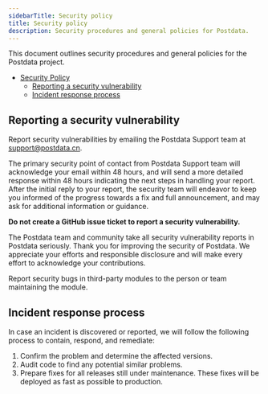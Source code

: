 ```yaml
---
sidebarTitle: Security policy
title: Security policy
description: Security procedures and general policies for Postdata.
---
```


This document outlines security procedures and general policies for the Postdata project.

- [Security Policy](#security-policy)
  - [Reporting a security vulnerability](#reporting-a-security-vulnerability)
  - [Incident response process](#incident-response-process)

## Reporting a security vulnerability

Report security vulnerabilities by emailing the Postdata Support team at support@postdata.cn.

The primary security point of contact from Postdata Support team will acknowledge your email within 48 hours, and will send a more detailed response within 48 hours indicating the next steps in handling your report. After the initial reply to your report, the security team will endeavor to keep you informed of the progress towards a fix and full announcement, and may ask for additional information or guidance.

**Do not create a GitHub issue ticket to report a security vulnerability.**

The Postdata team and community take all security vulnerability reports in Postdata seriously. Thank you for improving the security of Postdata. We appreciate your efforts and responsible disclosure and will make every effort to acknowledge your contributions.

Report security bugs in third-party modules to the person or team maintaining the module.

## Incident response process

In case an incident is discovered or reported, we will follow the following  process to contain, respond, and remediate:

1. Confirm the problem and determine the affected versions.
2. Audit code to find any potential similar problems.
3. Prepare fixes for all releases still under maintenance. These fixes will be deployed as fast as possible to production.
